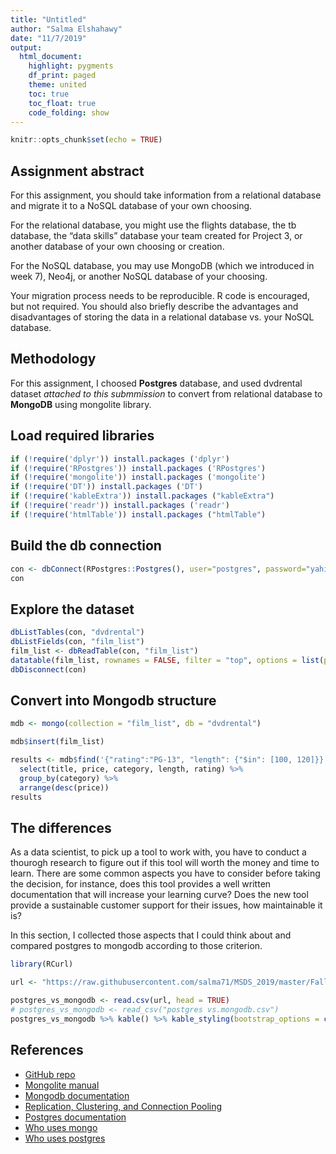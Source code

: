 ```yaml
---
title: "Untitled"
author: "Salma Elshahawy"
date: "11/7/2019"
output:
  html_document:
    highlight: pygments
    df_print: paged
    theme: united
    toc: true
    toc_float: true
    code_folding: show
---
```


```r
knitr::opts_chunk$set(echo = TRUE)
```

## Assignment abstract 

For this assignment, you should take information from a relational database and migrate it to a NoSQL database of your own choosing.

For the relational database, you might use the flights database, the tb database, the "data skills" database your team created for Project 3, or another database of your own choosing or creation.

For the NoSQL database, you may use MongoDB (which we introduced in week 7), Neo4j, or another NoSQL database of your choosing.

Your migration process needs to be reproducible.  R code is encouraged, but not required.  You should also briefly describe the advantages and disadvantages of storing the data in a relational database vs. your NoSQL database.

## Methodology 

For this assignment, I choosed **Postgres** database, and used dvdrental dataset _attached to this submmission_ to convert from relational database to **MongoDB** using mongolite library. 

## Load required libraries

```r
if (!require('dplyr')) install.packages ('dplyr')
if (!require('RPostgres')) install.packages ('RPostgres')
if (!require('mongolite')) install.packages ('mongolite')
if (!require('DT')) install.packages ('DT')
if (!require('kableExtra')) install.packages ("kableExtra")
if (!require('readr')) install.packages ('readr')
if (!require('htmlTable')) install.packages ("htmlTable")
```

## Build the db connection

```r
con <- dbConnect(RPostgres::Postgres(), user="postgres", password="yahia2010", host="localhost", dbname="dvdrental")
con
```

## Explore the dataset 

```r
dbListTables(con, "dvdrental")
dbListFields(con, "film_list")
film_list <- dbReadTable(con, "film_list")
datatable(film_list, rownames = FALSE, filter = "top", options = list(pageLength = 5, scrollX=T) )
dbDisconnect(con)
```

## Convert into Mongodb structure

```r
mdb <- mongo(collection = "film_list", db = "dvdrental")
```

```r
mdb$insert(film_list)
```


```r
results <- mdb$find('{"rating":"PG-13", "length": {"$in": [100, 120]}}', limit = 10) %>%
  select(title, price, category, length, rating) %>%
  group_by(category) %>%
  arrange(desc(price))
results
```

## The differences

As a data scientist, to pick up a tool to work with, you have to conduct a thourogh research to figure out if this tool will worth the money and time to learn. There are some common aspects you have to consider before taking the decision, for instance, does this tool provides a well written documentation that will increase your learning curve? Does the new tool provide a sustainable customer support for their issues, how maintainable it is?

In this section, I collected those aspects that I could think about and compared postgres to mongodb according to those criterion.

```r
library(RCurl)

url <- "https://raw.githubusercontent.com/salma71/MSDS_2019/master/Fall2019/aquisition_management_607/week_12/postgres%20vs.mongodb.csv"

postgres_vs_mongodb <- read.csv(url, head = TRUE)
# postgres_vs_mongodb <- read_csv("postgres vs.mongodb.csv")
postgres_vs_mongodb %>% kable() %>% kable_styling(bootstrap_options = c("striped", "hover", "condensed", "responsive")) %>% scroll_box(width="100%",height="300px")

```

## References

+ [GitHub repo](https://github.com/salma71/MSDS_2019/tree/master/Fall2019/aquisition_management_607/week_12)
+ [Mongolite manual](https://jeroen.github.io/mongolite/query-data.html)
+ [Mongodb documentation](https://docs.mongodb.com/)
+ [Replication, Clustering, and Connection Pooling](https://wiki.postgresql.org/wiki/Replication,_Clustering,_and_Connection_Pooling)
+ [Postgres documentation](https://postgrest.org/en/v6.0/)
+ [Who uses mongo](https://www.mongodb.com/who-uses-mongodb)
+ [Who uses postgres](https://enlyft.com/tech/products/postgresql?gclid=CjwKCAiAzanuBRAZEiwA5yf4usxBdmbJCE4WdWJGZu0oL0tUb72m-bGDqOG2VZsivCItLXqf_6ezNBoCv5oQAvD_BwE)



